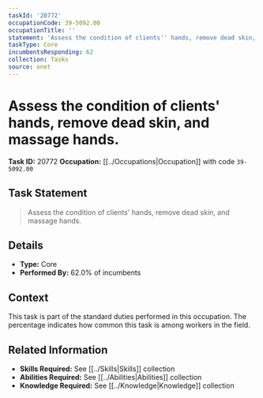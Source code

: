 ```yaml
---
taskId: '20772'
occupationCode: 39-5092.00
occupationTitle: ''
statement: 'Assess the condition of clients'' hands, remove dead skin, and massage hands.'
taskType: Core
incumbentsResponding: 62
collection: Tasks
source: onet
---
```

# Assess the condition of clients' hands, remove dead skin, and massage hands.

**Task ID:** 20772
**Occupation:** [[../Occupations|Occupation]] with code `39-5092.00`

## Task Statement

> Assess the condition of clients' hands, remove dead skin, and massage hands.

## Details

- **Type:** Core
- **Performed By:** 62.0% of incumbents

## Context

This task is part of the standard duties performed in this occupation. The percentage indicates how common this task is among workers in the field.

## Related Information

- **Skills Required:** See [[../Skills|Skills]] collection
- **Abilities Required:** See [[../Abilities|Abilities]] collection
- **Knowledge Required:** See [[../Knowledge|Knowledge]] collection

